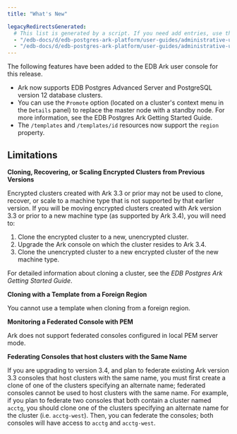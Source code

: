 ```yaml
---
title: "What's New"

legacyRedirectsGenerated:
  # This list is generated by a script. If you need add entries, use the `legacyRedirects` key.
  - "/edb-docs/d/edb-postgres-ark-platform/user-guides/administrative-users-guide/3.5/ark_whats_new.html"
  - "/edb-docs/d/edb-postgres-ark-platform/user-guides/administrative-users-guide/latest/ark_whats_new.html"
---
```


<div id="ark_whats_new" class="registered_link"></div>

The following features have been added to the EDB Ark user console for this release.

-   Ark now supports EDB Postgres Advanced Server and PostgreSQL version 12 database clusters.
-   You can use the `Promote` option (located on a cluster's context menu in the `Details` panel) to replace the master node with a standby node. For more information, see the EDB Postgres Ark Getting Started Guide.
-   The `/templates` and `/templates/id` resources now support the `region` property.

## Limitations

**Cloning, Recovering, or Scaling Encrypted Clusters from Previous Versions**

Encrypted clusters created with Ark 3.3 or prior may not be used to clone, recover, or scale to a machine type that is not supported by that earlier version. If you will be moving encrypted clusters created with Ark version 3.3 or prior to a new machine type (as supported by Ark 3.4), you will need to:

1.  Clone the encrypted cluster to a new, unencrypted cluster.
2.  Upgrade the Ark console on which the cluster resides to Ark 3.4.
3.  Clone the unencrypted cluster to a new encrypted cluster of the new machine type.

For detailed information about cloning a cluster, see the *EDB Postgres Ark Getting Started Guide*.

**Cloning with a Template from a Foreign Region**

You cannot use a template when cloning from a foreign region.

**Monitoring a Federated Console with PEM**

Ark does not support federated consoles configured in local PEM server mode.

**Federating Consoles that host clusters with the Same Name**

If you are upgrading to version 3.4, and plan to federate existing Ark version 3.3 consoles that host clusters with the same name, you must first create a clone of one of the clusters specifying an alternate name; federated consoles cannot be used to host clusters with the same name. For example, if you plan to federate two consoles that both contain a cluster named `acctg`, you should clone one of the clusters specifying an alternate name for the cluster (i.e. `acctg-west`). Then, you can federate the consoles; both consoles will have access to `acctg` and `acctg-west`.
